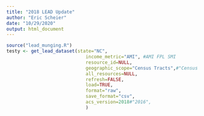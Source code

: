 ```yaml
---
title: "2018 LEAD Update"
author: "Eric Scheier"
date: "10/29/2020"
output: html_document
---
```


```r
source("lead_munging.R")
testy <- get_lead_dataset(state="NC",
                             income_metric="AMI", #AMI FPL SMI
                             resource_id=NULL,
                             geographic_scope="Census Tracts",#"Census Tracts","State, Counties, Cities"
                             all_resources=NULL,
                             refresh=FALSE,
                             load=TRUE,
                             format="raw",
                             save_format="csv",
                             acs_version=2018#"2016",
                             )
```